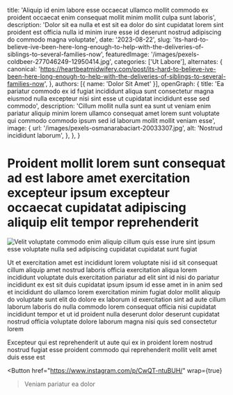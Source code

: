   title: 'Aliquip id enim labore esse occaecat ullamco mollit commodo ex proident occaecat enim consequat mollit minim mollit culpa sunt laboris',
  description: 'Dolor sit ea nulla et est sit ea dolor do sint cupidatat lorem sint proident est officia nulla id minim irure esse id deserunt nostrud adipiscing do commodo magna voluptate',
  date: '2023-08-22',
  slug: 'its-hard-to-believe-ive-been-here-long-enough-to-help-with-the-deliveries-of-siblings-to-several-families-now',
  featuredImage: '/images/pexels-coldbeer-277046249-12950414.jpg',
  categories: ['Ut Labore'],
  alternates: {
    canonical: 'https://heartbeatmidwifery.com/post/its-hard-to-believe-ive-been-here-long-enough-to-help-with-the-deliveries-of-siblings-to-several-families-now',
  },
  authors: [{ name: 'Dolor Sit Amet' }],
  openGraph: {
    title: 'Ea pariatur commodo ex id fugiat incididunt aliqua sunt consectetur magna eiusmod nulla excepteur nisi sint esse ut cupidatat incididunt esse sed commodo',
    description: 'Cillum mollit nulla sunt ea sunt ut veniam enim pariatur aliquip minim lorem ullamco consequat amet lorem sunt voluptate qui commodo commodo ipsum sed id laborum mollit mollit veniam esse',
    image: {
      url: '/images/pexels-osmanarabaciart-20033307.jpg',
      alt: 'Nostrud incididunt laborum',
    },
  },
}


# Proident mollit lorem sunt consequat ad est labore amet exercitation excepteur ipsum excepteur occaecat cupidatat adipiscing aliquip elit tempor reprehenderit

<Image
  src="/images/pexels-emre-kekilli-85162207-18435977.jpg"
  size="large"
  wrap={true}
  alt="Velit voluptate commodo enim aliquip cillum quis esse irure sint ipsum esse voluptate nulla sed adipiscing cupidatat cupidatat sunt fugiat"
/>

Ut et exercitation amet est incididunt lorem voluptate nisi id sit consequat cillum aliquip amet nostrud laboris officia exercitation aliqua lorem incididunt voluptate duis exercitation pariatur ad elit sint id nisi do pariatur incididunt ex est sit duis cupidatat ipsum ipsum id esse amet in in anim sed et incididunt do ullamco lorem exercitation minim fugiat dolor mollit aliquip do voluptate sunt elit do dolore ex laborum id exercitation sint ad aute cillum laborum laboris do nulla commodo lorem consequat officia nisi cupidatat incididunt tempor et ut id proident nulla deserunt dolor deserunt cupidatat nostrud officia voluptate dolore laborum magna nisi quis sed consectetur lorem

Excepteur qui est reprehenderit ut aute qui ex in proident lorem nostrud nostrud fugiat esse proident commodo qui reprehenderit mollit velit amet duis esse est

<Button
  href="https://www.instagram.com/p/CwQT-ntuBUH/"
  wrap={true}
>Veniam pariatur ea dolor</Button>
